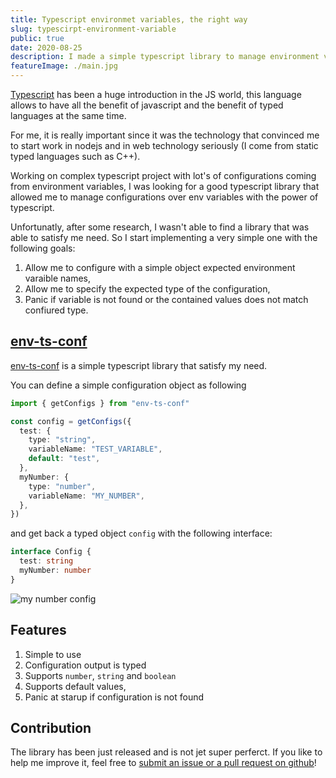 ```yaml
---
title: Typescript environmet variables, the right way
slug: typescirpt-environment-variable
public: true
date: 2020-08-25
description: I made a simple typescript library to manage environment variables the right way
featureImage: ./main.jpg
---
```


[Typescript](https://www.typescriptlang.org/) has been a huge introduction in the JS world, this language allows to have all the
benefit of javascript and the benefit of typed languages at the same time.

For me, it is really important since it was the technology that convinced me to
start work in nodejs and in web technology seriously (I come from static typed languages
such as C++).

Working on complex typescript project with lot's of configurations coming from
environment variables, I was looking for a good typescript library that allowed me
to manage configurations over env variables with the power of typescript.

Unfortunatly, after some research, I wasn't able to find a library that was able to
satisfy me need. So I start implementing a very simple one with the following goals:

1. Allow me to configure with a simple object expected environment varaible names,
2. Allow me to specify the expected type of the configuration,
3. Panic if variable is not found or the contained values does not match confiured type.

## [env-ts-conf](https://github.com/ludusrusso/env-ts-conf)

[env-ts-conf](https://github.com/ludusrusso/env-ts-conf) is a simple typescript library that
satisfy my need.

You can define a simple configuration object as following

```typescript
import { getConfigs } from "env-ts-conf"

const config = getConfigs({
  test: {
    type: "string",
    variableName: "TEST_VARIABLE",
    default: "test",
  },
  myNumber: {
    type: "number",
    variableName: "MY_NUMBER",
  },
})
```

and get back a typed object `config` with the following interface:

```typescript
interface Config {
  test: string
  myNumber: number
}
```

![my number config](./config.png)

## Features

1. Simple to use
2. Configuration output is typed
3. Supports `number`, `string` and `boolean`
4. Supports default values,
5. Panic at starup if configuration is not found

## Contribution

The library has been just released and is not jet super perferct. If you like
to help me improve it, feel free to [submit an issue or a pull request on github](https://github.com/ludusrusso/env-ts-conf)!
